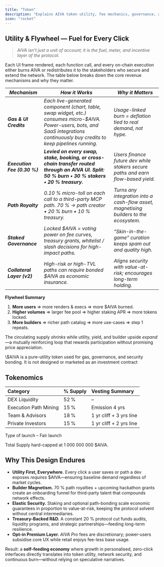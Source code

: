 ```yaml
---
title: "Token"
description: "Explains AIVA token utility, fee mechanics, governance, and tokenomics driving protocol adoption."
icon: "rocket"
---
```


## Utility & Flywheel — Fuel for Every Click

> _AIVA isn’t just a unit of account; it is the fuel, meter, and incentive layer of the protocol._

Each UI frame rendered, each function call, and every on-chain execution either burns AIVA or redistributes it to the stakeholders who secure and extend the network. The table below breaks down the core revenue mechanisms and why they matter.

| _Mechanism_                  | _How it Works_                                                                                                                                                                        | _Why it Matters_                                                                       |
| ---------------------------- | ------------------------------------------------------------------------------------------------------------------------------------------------------------------------------------- | -------------------------------------------------------------------------------------- |
| **_Gas & UI Credits_**       | _Each live-generated component (chart, table, swap widget, etc.) consumes micro-\$AIVA. Power-users, bots, and SaaS integrations continuously buy credits to keep pipelines running._ | _Usage-linked burn = deflation tied to real demand, not hype._                         |
| **_Execution Fee (0.30 %)_** | **_Levied on every swap, stake, booking, or cross-chain transfer routed through an AIVA UI. Split: 50 % burn • 30 % stakers • 20 % treasury._**                                       | _Users finance future dev while stakers secure paths and earn flow-based yield._       |
| **_Path Royalty_**           | _0.10 % micro-toll on each call to a third-party MCP path. 70 % → path creator • 20 % burn • 10 % treasury._                                                                          | _Turns any integration into a cash-flow asset, magnetising builders to the ecosystem._ |
| **_Staked Governance_**      | _Locked \$AIVA = voting power on fee curves, treasury grants, whitelist / slash decisions for high-impact paths._                                                                     | _“Skin-in-the-game” curation keeps spam out and quality high._                         |
| **_Collateral Layer (v2)_**  | _High-risk or high-TVL paths can require bonded \$AIVA as economic insurance._                                                                                                        | _Aligns security with value-at-risk; encourages long-term holding._                    |

**Flywheel Summary**

1. **More users** ⇒ more renders & execs ⇒ more \$AIVA burned.
2. **Higher volumes** ⇒ larger fee pool ⇒ higher staking APR ⇒ more tokens locked.
3. **More builders** ⇒ richer path catalog ⇒ more use-cases ⇒ step 1 repeats.

The circulating supply _shrinks_ while utility, yield, and builder upside _expand_—a mutually reinforcing loop that rewards participation without promising price appreciation.

<Warning>
  \$AIVA is a pure-utility token used for gas, governance, and security bonding. It is not designed or marketed as an investment contract
</Warning>

## Tokenomics

| Category              | % Supply | Vesting Summary          |
| :-------------------- | :------- | :----------------------- |
| DEX Liquidity         | 52 %     | –                        |
| Execution Path Mining | 15 %     | Emission 4 yrs           |
| Team & Advisors       | 18 %     | 1 yr cliff \+ 3 yrs line |
| Private Investors     | 15 %     | 1 yr cliff \+ 2 yrs line |

<Icon icon="rocket-launch" /> Type of launch – Fair launch

<Icon icon="coin" /> Total Supply hard-capped at 1 000 000 000 \$AIVA.

## Why This Design Endures

- **Utility First, Everywhere.** Every click a user saves or path a dev exposes _requires_ \$AIVA—ensuring baseline demand regardless of market cycles.
- **Builder Magnetism.** 70 % path royalties \+ upcoming hackathon grants create an onboarding funnel for third-party talent that compounds network effects.
- **Elastic Security.** Staking and optional path-bonding scale economic guarantees in proportion to value-at-risk, keeping the protocol solvent without central intermediaries.
- **Treasury-Backed R&D.** A constant 20 % protocol cut funds audits, liquidity programs, and strategic partnerships—feeding long-term resilience.
- **Opt-in Premium Layer.** _AIVA Pro_ fees are discretionary; power-users subsidise core UX while retail enjoys fee-less base usage.

Result: a **self-feeding economy** where growth in personalised, zero-click interfaces directly translates into token utility, network security, and continuous burn—without relying on speculative narratives.